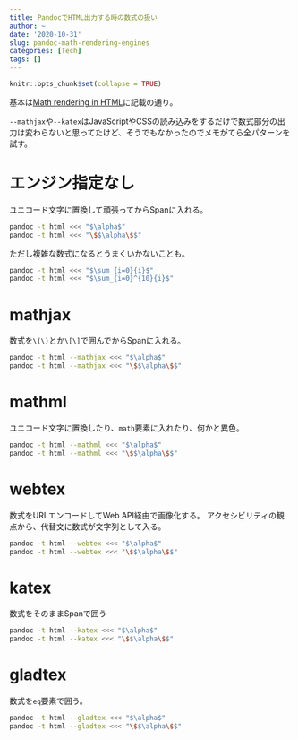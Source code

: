 ```yaml
---
title: PandocでHTML出力する時の数式の扱い
author: ~
date: '2020-10-31'
slug: pandoc-math-rendering-engines
categories: [Tech]
tags: []
---
```


```r
knitr::opts_chunk$set(collapse = TRUE)
```

基本は[Math rendering in HTML](https://pandoc.org/MANUAL.html#math-rendering-in-html)に記載の通り。

`--mathjax`や`--katex`はJavaScriptやCSSの読み込みをするだけで数式部分の出力は変わらないと思ってたけど、そうでもなかったのでメモがてら全パターンを試す。

# エンジン指定なし

ユニコード文字に置換して頑張ってからSpanに入れる。

```bash
pandoc -t html <<< "$\alpha$"
pandoc -t html <<< "\$$\alpha\$$"
```

ただし複雑な数式になるとうまくいかないことも。

```bash
pandoc -t html <<< "$\sum_{i=0}{i}$"
pandoc -t html <<< "$\sum_{i=0}^{10}{i}$"
```


# mathjax

数式を`\(\)`とか`\[\]`で囲んでからSpanに入れる。

```bash
pandoc -t html --mathjax <<< "$\alpha$"
pandoc -t html --mathjax <<< "\$$\alpha\$$"
```

# mathml

ユニコード文字に置換したり、`math`要素に入れたり、何かと異色。

```bash
pandoc -t html --mathml <<< "$\alpha$"
pandoc -t html --mathml <<< "\$$\alpha\$$"
```

# webtex

数式をURLエンコードしてWeb API経由で画像化する。
アクセシビリティの観点から、代替文に数式が文字列として入る。

```bash
pandoc -t html --webtex <<< "$\alpha$"
pandoc -t html --webtex <<< "\$$\alpha\$$"
```

# katex

数式をそのままSpanで囲う

```bash
pandoc -t html --katex <<< "$\alpha$"
pandoc -t html --katex <<< "\$$\alpha\$$"
```

# gladtex

数式を`eq`要素で囲う。

```bash
pandoc -t html --gladtex <<< "$\alpha$"
pandoc -t html --gladtex <<< "\$$\alpha\$$"
```

